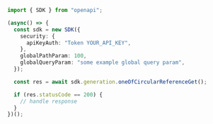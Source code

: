 ```typescript showLineNumbers copy filename="One Of Circular Reference Get usage example"
import { SDK } from "openapi";

(async() => {
  const sdk = new SDK({
    security: {
      apiKeyAuth: "Token YOUR_API_KEY",
    },
    globalPathParam: 100,
    globalQueryParam: "some example global query param",
  });

  const res = await sdk.generation.oneOfCircularReferenceGet();

  if (res.statusCode == 200) {
    // handle response
  }
})();
```
